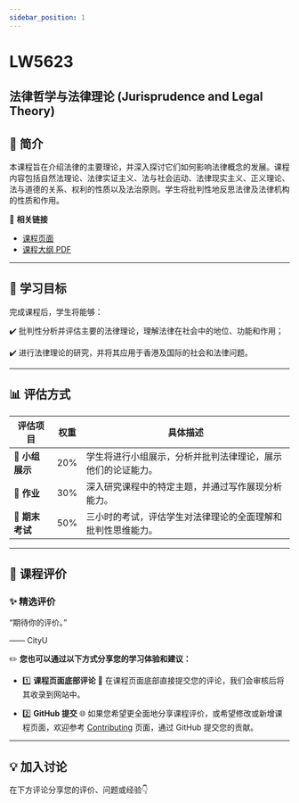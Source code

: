 ```yaml
---
sidebar_position: 1
---
```


# LW5623
## 法律哲学与法律理论 (Jurisprudence and Legal Theory)

## **📘 简介**
本课程旨在介绍法律的主要理论，并深入探讨它们如何影响法律概念的发展。课程内容包括自然法理论、法律实证主义、法与社会运动、法律现实主义、正义理论、法与道德的关系、权利的性质以及法治原则。学生将批判性地反思法律及法律机构的性质和作用。

🔗 **相关链接**
- [课程页面](https://www.cityu.edu.hk/catalogue/pg/202425/course/LW5623.htm)
- [课程大纲 PDF](https://www.cityu.edu.hk/catalogue/pg/202425/course/LW5623.pdf)

---

## **🎯 学习目标**

完成课程后，学生将能够：

✔️ 批判性分析并评估主要的法律理论，理解法律在社会中的地位、功能和作用；

✔️ 进行法律理论的研究，并将其应用于香港及国际的社会和法律问题。

---

## **📊 评估方式**

| **评估项目**         | **权重** | **具体描述**                                                                                       |
|---------------------|---------|---------------------------------------------------------------------------------------------------|
| **📂 小组展示**       | 20%     | 学生将进行小组展示，分析并批判法律理论，展示他们的论证能力。                                         |
| **📂 作业**           | 30%     | 深入研究课程中的特定主题，并通过写作展现分析能力。                                                 |
| **📂 期末考试**       | 50%     | 三小时的考试，评估学生对法律理论的全面理解和批判性思维能力。                                           |

---

## **💬 课程评价**

### ✨ **精选评价**
<div className={commentStyles.commentBox}>
    <p className={commentStyles.commentText}>
        “期待你的评价。”
    </p>
    <p className={commentStyles.commentAuthor}>—— CityU</p>
</div>

✏️ **您也可以通过以下方式分享您的学习体验和建议：**

- 1️⃣ **课程页面底部评论**
💬 在课程页面底部直接提交您的评论，我们会审核后将其收录到网站中。

- 2️⃣ **GitHub 提交**
🌐 如果您希望更全面地分享课程评价，或希望修改或新增课程页面，欢迎参考 [Contributing](https://penjc.github.io/cityU-navigator/contributing) 页面，通过 GitHub 提交您的贡献。

---

## **💡 加入讨论**

在下方评论分享您的评价、问题或经验👇
<Utterances />
